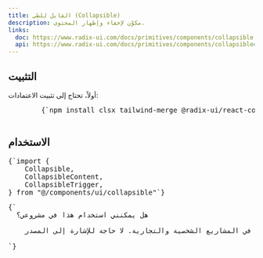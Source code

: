 ```yaml
---
title: القابل للطي (Collapsible)
description: مكوّن لإخفاء وإظهار المحتوى.
links:
  doc: https://www.radix-ui.com/docs/primitives/components/collapsible
  api: https://www.radix-ui.com/docs/primitives/components/collapsible#api-reference
---
```


<ComponentPreview name="collapsible-demo" />

## التثبيت

<div className="not-prose px-4 md:px-0">
  <Step>
    <StepItem title="تثبيت الاعتمادات (Dependencies)">
      أولاً، تحتاج إلى تثبيت الاعتمادات:
      <Pre className="language-bash">
        {`npm install clsx tailwind-merge @radix-ui/react-collapsible `}
      </Pre>
    </StepItem>
    <StepItem title="إنشاء ملف utils.ts">
      <ComponentUtilsText />
      <ComponentUtils />
    </StepItem>
    <StepItem title="إنشاء مكوّن القابل للطي (Collapsible)">
      <ComponentSource name="collapsible-demo" />
    </StepItem>
  </Step>
</div>

## الاستخدام

<div className="not-prose space-y-6">
<Pre>
{`import {
    Collapsible,
    CollapsibleContent,
    CollapsibleTrigger,
} from "@/components/ui/collapsible"`}
</Pre>

<Pre>{`<Collapsible>
  <CollapsibleTrigger>هل يمكنني استخدام هذا في مشروعي؟</CollapsibleTrigger>
  <CollapsibleContent>
    نعم. مجاني للاستخدام في المشاريع الشخصية والتجارية. لا حاجة للإشارة إلى المصدر.
  </CollapsibleContent>
</Collapsible>`}</Pre>

</div>

